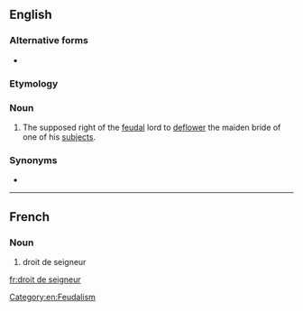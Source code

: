 ==English==
{{wikipedia}}

===Alternative forms===
* {{l|en|droit du seigneur}}

===Etymology===
{{etyl|fr|en}} {{m|fr|[[droit]] [[de]] [[seigneur]]||the right of the lord}}

===Noun===
{{en-noun|head=droit de seigneur|-}}

# The supposed right of the [[feudal]] lord to [[deflower]] the maiden bride of one of his [[subject]]s.

===Synonyms===
* {{l|en|ius primae noctis}}

[[Category:en:Feudalism]]

----

==French==

===Noun===
{{head|fr|noun|g=m|head=[[droit]] de [[seigneur]]}}

# droit de seigneur

[[fr:droit de seigneur]]